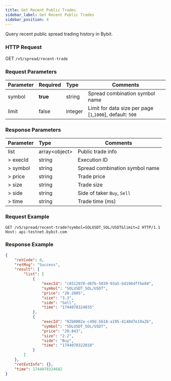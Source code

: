 ```yaml
---
title: Get Recent Public Trades
sidebar_label: Get Recent Public Trades
sidebar_position: 4
---
```


Query recent public spread trading history in Bybit.

### HTTP Request
GET `/v5/spread/recent-trade`

### Request Parameters
| Parameter | Required | Type | Comments|
|:----- |:-------|:-----|------ |
|symbol |**true** |string |Spread combination symbol name|
|limit |false |integer |Limit for data size per page [`1`,`1000`], default: `500`|

### Response Parameters
| Parameter | Type | Comments|
|:----- |:-----|----- |
|list |array&lt;object&gt; |Public trade info|
|> execId |string |Execution ID |
|> symbol |string |Spread combination symbol name|
|> price |string |Trade price |
|> size |string |Trade size |
|> side |string |Side of taker `Buy`, `Sell`|
|> time |string |Trade time (ms) |

### Request Example
```http
GET /v5/spread/recent-trade?symbol=SOLUSDT_SOL/USDT&limit=2 HTTP/1.1
Host: api-testnet.bybit.com
```

### Response Example

```json
{
    "retCode": 0,
    "retMsg": "Success",
    "result": {
        "list": [
            {
                "execId": "c8512970-d6fb-5039-93a5-b4196dffbe88",
                "symbol": "SOLUSDT_SOL/USDT",
                "price": "20.2805",
                "size": "3.3",
                "side": "Sell",
                "time": "1744078324035"
            },
            {
                "execId": "92b0002e-c49d-5618-a195-4140d7e10a2b",
                "symbol": "SOLUSDT_SOL/USDT",
                "price": "20.843",
                "size": "2.2",
                "side": "Buy",
                "time": "1744078322010"
            }
        ]
    },
    "retExtInfo": {},
    "time": 1744078324682
}
```
